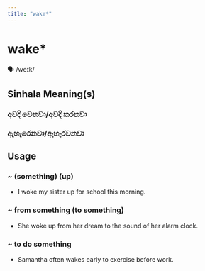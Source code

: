 ```yaml
---
title: "wake*"
---
```


# wake*

🗣️ /weɪk/

## Sinhala Meaning(s)

### අවදි වෙනවා/අවදි කරනවා
### ඇහැරෙනවා/ඇහැරවනවා

## Usage

### ~ (something) (up)

- I woke my sister up for school this morning.


### ~ from something (to something)

- She woke up from her dream to the sound of her alarm clock.


### ~ to do something

- Samantha often wakes early to exercise before work.

